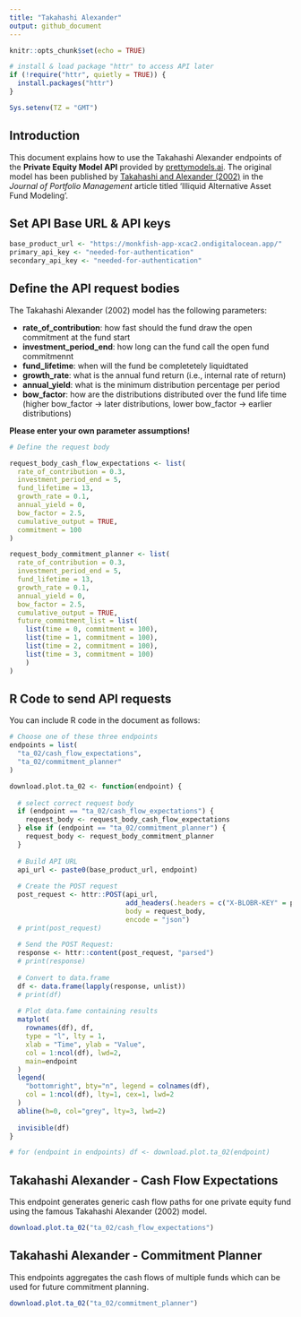 ```yaml
---
title: "Takahashi Alexander"
output: github_document
---
```


```r
knitr::opts_chunk$set(echo = TRUE)

# install & load package "httr" to access API later
if (!require("httr", quietly = TRUE)) {
  install.packages("httr")
}

Sys.setenv(TZ = "GMT")

```

## Introduction

This document explains how to use the Takahashi Alexander endpoints of the **Private Equity Model API** provided by [prettymodels.ai](https://prettymodels.ai).
The original model has been published by [Takahashi and Alexander (2002)](https://doi.org/10.3905/jpm.2002.319836) in the *Journal of Portfolio Management* article titled 'Illiquid Alternative Asset Fund Modeling'.


## Set API Base URL & API keys

```r
base_product_url <- "https://monkfish-app-xcac2.ondigitalocean.app/"
primary_api_key <- "needed-for-authentication"
secondary_api_key <- "needed-for-authentication"

```

## Define the API request bodies

The Takahashi Alexander (2002) model has the following parameters:

- **rate_of_contribution**: how fast should the fund draw the open commitment at the fund start
- **investment_period_end**: how long can the fund call the open fund commitmennt
- **fund_lifetime**: when will the fund be completetely liquidtated
- **growth_rate**: what is the annual fund return (i.e., internal rate of return)
- **annual_yield**: what is the minimum distribution percentage per period
- **bow_factor**: how are the distributions distributed over the fund life time (higher bow_factor -> later distributions, lower bow_factor -> earlier distributions)

**Please enter your own parameter assumptions!**

```r

# Define the request body

request_body_cash_flow_expectations <- list(
  rate_of_contribution = 0.3,
  investment_period_end = 5,
  fund_lifetime = 13,
  growth_rate = 0.1,
  annual_yield = 0,
  bow_factor = 2.5,
  cumulative_output = TRUE,
  commitment = 100
)

request_body_commitment_planner <- list(
  rate_of_contribution = 0.3,
  investment_period_end = 5,
  fund_lifetime = 13,
  growth_rate = 0.1,
  annual_yield = 0,
  bow_factor = 2.5,
  cumulative_output = TRUE,
  future_commitment_list = list(
    list(time = 0, commitment = 100),
    list(time = 1, commitment = 100),
    list(time = 2, commitment = 100),
    list(time = 3, commitment = 100)
    )
)

```

## R Code to send API requests

You can include R code in the document as follows:

```r

# Choose one of these three endpoints
endpoints = list(
  "ta_02/cash_flow_expectations",
  "ta_02/commitment_planner"
)

download.plot.ta_02 <- function(endpoint) {
  
  # select correct request body
  if (endpoint == "ta_02/cash_flow_expectations") {
    request_body <- request_body_cash_flow_expectations
  } else if (endpoint == "ta_02/commitment_planner") {
    request_body <- request_body_commitment_planner
  }
  
  # Build API URL
  api_url <- paste0(base_product_url, endpoint)
  
  # Create the POST request
  post_request <- httr::POST(api_url,
                             add_headers(.headers = c("X-BLOBR-KEY" = primary_api_key)),
                             body = request_body,
                             encode = "json")
  # print(post_request)
  
  # Send the POST Request:
  response <- httr::content(post_request, "parsed")
  # print(response)
  
  # Convert to data.frame
  df <- data.frame(lapply(response, unlist))
  # print(df)
  
  # Plot data.fame containing results
  matplot(
    rownames(df), df, 
    type = "l", lty = 1, 
    xlab = "Time", ylab = "Value", 
    col = 1:ncol(df), lwd=2,
    main=endpoint
  )
  legend(
    "bottomright", bty="n", legend = colnames(df), 
    col = 1:ncol(df), lty=1, cex=1, lwd=2
  )
  abline(h=0, col="grey", lty=3, lwd=2)
  
  invisible(df)
}

# for (endpoint in endpoints) df <- download.plot.ta_02(endpoint)
```

## Takahashi Alexander - Cash Flow Expectations

This endpoint generates generic cash flow paths for one private equity fund using the famous Takahashi Alexander (2002) model.

```r
download.plot.ta_02("ta_02/cash_flow_expectations")

```


## Takahashi Alexander - Commitment Planner

This endpoints aggregates the cash flows of multiple funds which can be used for future commitment planning.

```r
download.plot.ta_02("ta_02/commitment_planner")

```
